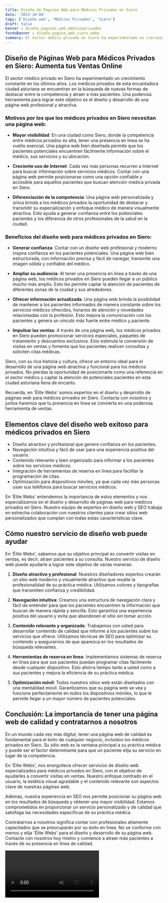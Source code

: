 ```yaml
---
title: Diseño de Páginas Web para Médicos Privados en Siero
date: '2023-10-04'
tags: ['Diseño web', 'Médicos Privados', 'Siero']
draft: false
banner : diseño_paginas_web_médicosprivados
fondoBanner : diseño_pagina_web_siero.webp
summary: El sector médico privado en Siero ha experimentado un crecimiento constante en los últimos años. Los médicos privados de esta encantadora ciudad asturiana se encuentran en la búsqueda de nuevas formas de destacar entre la competencia y atraer a más pacientes. Una poderosa herramienta para lograr este objetivo es el diseño y desarrollo de una página web profesional y atractiva.
---
```


## Diseño de Páginas Web para Médicos Privados en Siero: Aumenta tus Ventas Online

El sector médico privado en Siero ha experimentado un crecimiento constante en los últimos años. Los médicos privados de esta encantadora ciudad asturiana se encuentran en la búsqueda de nuevas formas de destacar entre la competencia y atraer a más pacientes. Una poderosa herramienta para lograr este objetivo es el diseño y desarrollo de una página web profesional y atractiva.

### Motivos por los que los médicos privados en Siero necesitan una página web:

- **Mayor visibilidad**: En una ciudad como Siero, donde la competencia entre médicos privados es alta, tener una presencia en línea se ha vuelto esencial. Una página web bien diseñada permite que los pacientes potenciales encuentren fácilmente información sobre el médico, sus servicios y su ubicación.

- **Creciente uso de Internet**: Cada vez más personas recurren a Internet para buscar información sobre servicios médicos. Contar con una página web permite posicionarse como una opción confiable y accesible para aquellos pacientes que buscan atención médica privada en Siero.

- **Diferenciación de la competencia**: Una página web personalizada y única brinda a los médicos privados la oportunidad de destacar y transmitir su especialización y enfoque médico de manera visualmente atractiva. Esto ayuda a generar confianza entre los potenciales pacientes y los diferencia de otros profesionales de la salud en la ciudad.

### Beneficios del diseño web para médicos privados en Siero:

- **Generar confianza**: Contar con un diseño web profesional y moderno inspira confianza en los pacientes potenciales. Una página web bien estructurada, con información precisa y fácil de navegar, transmite una imagen sólida y confiable del médico.

- **Ampliar su audiencia**: Al tener una presencia en línea a través de una página web, los médicos privados en Siero pueden llegar a un público mucho más amplio. Esto les permite captar la atención de pacientes de diferentes zonas de la ciudad y sus alrededores.

- **Ofrecer información actualizada**: Una página web brinda la posibilidad de mantener a los pacientes informados de manera constante sobre los servicios médicos ofrecidos, horarios de atención y novedades relacionadas con la profesión. Esto mejora la comunicación con los pacientes y genera un vínculo más fuerte entre médico y paciente.

- **Impulsar las ventas**: A través de una página web, los médicos privados en Siero pueden promocionar servicios especiales, paquetes de tratamiento y descuentos exclusivos. Esto estimula la conversión de visitas en ventas y fomenta que los pacientes realicen consultas y soliciten citas médicas.

Siero, con su rica historia y cultura, ofrece un entorno ideal para el desarrollo de una página web atractiva y funcional para los médicos privados. No pierdas la oportunidad de posicionarte como una referencia en el sector médico y captar la atención de potenciales pacientes en esta ciudad asturiana llena de encanto.

Recuerda, en 'Élite Webs' somos expertos en el diseño y desarrollo de páginas web para médicos privados en Siero. Contacta con nosotros y juntos haremos que tu presencia en línea se convierta en una poderosa herramienta de ventas.

<GifSeo />

<Cta />

## Elementos clave del diseño web exitoso para médicos privados en Siero

- Diseño atractivo y profesional que genere confianza en los pacientes.
- Navegación intuitiva y fácil de usar para una experiencia positiva del usuario.
- Contenido relevante y bien organizado para informar a los pacientes sobre los servicios médicos.
- Integración de herramientas de reserva en línea para facilitar la programación de citas.
- Optimización para dispositivos móviles, ya que cada vez más personas usan sus teléfonos para buscar servicios médicos.

En 'Élite Webs' entendemos la importancia de estos elementos y nos especializamos en el diseño y desarrollo de páginas web para médicos privados en Siero. Nuestro equipo de expertos en diseño web y SEO trabaja en estrecha colaboración con nuestros clientes para crear sitios web personalizados que cumplan con todas estas características clave.

## Cómo nuestro servicio de diseño web puede ayudar

En 'Élite Webs', sabemos que su objetivo principal es convertir visitas en ventas, es decir, atraer pacientes a su consulta. Nuestro servicio de diseño web puede ayudarle a lograr este objetivo de varias maneras:

1. **Diseño atractivo y profesional**: Nuestros diseñadores expertos crearán un sitio web moderno y visualmente atractivo que resalte la profesionalidad de su práctica médica. Utilizamos colores y tipografías que transmiten confianza y credibilidad.

2. **Navegación intuitiva**: Creamos una estructura de navegación clara y fácil de entender para que los pacientes encuentren la información que buscan de manera rápida y sencilla. Esto garantiza una experiencia positiva del usuario y evita que abandonen el sitio sin tomar acción.

3. **Contenido relevante y organizado**: Trabajamos con usted para desarrollar contenido de calidad que informe a los pacientes sobre los servicios que ofrece. Utilizamos técnicas de SEO para optimizar su contenido y asegurarnos de que aparezca en los resultados de búsqueda relevantes.

4. **Herramientas de reserva en línea**: Implementamos sistemas de reserva en línea para que sus pacientes puedan programar citas fácilmente desde cualquier dispositivo. Esto ahorra tiempo tanto a usted como a sus pacientes y mejora la eficiencia de su práctica médica.

5. **Optimización móvil**: Todos nuestros sitios web están diseñados con una mentalidad móvil. Garantizamos que su página web se vea y funcione perfectamente en todos los dispositivos móviles, lo que le permite llegar a un mayor número de pacientes potenciales.

## Conclusión: La importancia de tener una página web de calidad y contratarnos a nosotros

En un mundo cada vez más digital, tener una página web de calidad es fundamental para el éxito de cualquier negocio, incluidos los médicos privados en Siero. Su sitio web es la ventana principal a su práctica médica y puede ser el factor determinante para que un paciente elija su servicio en lugar de la competencia.

En 'Élite Webs', nos enorgullece ofrecer servicios de diseño web especializados para médicos privados en Siero, con el objetivo de ayudarles a convertir visitas en ventas. Nuestro enfoque centrado en el usuario, la estética visual agradable y el contenido relevante son aspectos clave de nuestras páginas web.

Además, nuestra experiencia en SEO nos permite posicionar su página web en los resultados de búsqueda y obtener una mayor visibilidad. Estamos comprometidos en proporcionar un servicio personalizado y de calidad que satisfaga las necesidades específicas de su práctica médica.

Contratarnos a nosotros significa contar con profesionales altamente capacitados que se preocuparán por su éxito en línea. No se conforme con menos y elija 'Élite Webs' para el diseño y desarrollo de su página web. Contacte con nosotros hoy mismo y comience a atraer más pacientes a través de su presencia en línea de calidad.

<Video />

<CtaBot job='Médicos Privados' city='Siero'/>

<Gmaps query='Siero+españa+maps' />